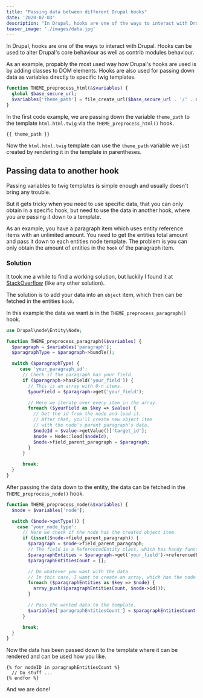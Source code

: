 ```yaml
---
title: "Passing data between different Drupal hooks"
date: '2020-07-03'
description: "In Drupal, hooks are one of the ways to interact with Drupal. Hooks can be used to alter Drupal's core behaviour as well as contrib modules behaviour."
teaser_image: './images/data.jpg'
---
```


In Drupal, hooks are one of the ways to interact with Drupal. Hooks can be used to alter Drupal's core behaviour as well as contrib modules behaviour.

As an example, propably the most used way how Drupal's hooks are used is by adding classes to DOM elements. Hooks are also used for passing down data as variables directly to specific twig templates.

```php
function THEME_preprocess_html(&$variables) {
  global $base_secure_url;
  $variables['theme_path'] = file_create_url($base_secure_url . '/' . drupal_get_path('theme', 'THEME'));
}
```

In the first code example, we are passing down the variable `theme_path` to the template `html.html.twig` via the `THEME_preprocess_html()` hook.

```twig
{{ theme_path }}
```

Now the `html.html.twig` template can use the `theme_path` variable we just created by rendering it in the template in parentheses.

## Passing data to another hook

Passing variables to twig templates is simple enough and usually doesn't bring any trouble.

But it gets tricky when you need to use specific data, that you can only obtain in a specific hook, but need to use the data in another hook, where you are passing it down to a template.

As an example, you have a paragraph item which uses entity reference items with an unlimited amount. You need to get the entities total amount and pass it down to each entities node template. The problem is you can only obtain the amount of entities in the `hook` of the paragraph item.

### Solution

It took me a while to find a working solution, but luckily I found it at [StackOverflow](https://drupal.stackexchange.com/questions/281031/passing-data-from-outer-preprocess-to-inner-template) (like any other solution).

The solution is to add your data into an `object` item, which then can be fetched in the entities `hook`.

In this example the data we want is in the `THEME_preprocess_paragraph()` hook.

```php
use Drupal\node\Entity\Node;

function THEME_preprocess_paragraph(&$variables) {
  $paragraph = $variables['paragraph'];
  $paragraphType = $paragraph->bundle();

  switch ($paragraphType) {
     case 'your_paragraph_id':
      // Check if the paragraph has your field.
      if ($paragraph->hasField('your_field')) {
        // This is an array with 0-n items.
        $yourField = $paragraph->get('your_field');

        // Here we iterate over every item in the array.
        foreach ($yourField as $key => $value) {
          // Get the id from the node and load it.
          // After that, you'll create new object item
          // with the node's parent paragraph's data.
          $nodeId = $value->getValue()['target_id'];
          $node = Node::load($nodeId);
          $node->field_parent_paragraph = $paragraph;
        }
      }

      break;
  }
}
```

After passing the data down to the entity, the data can be fetched in the `THEME_preprocess_node()` hook.

```php
function THEME_preprocess_node(&$variables) {
  $node = $variables['node'];

  switch ($node->getType()) {
    case 'your_node_type':
      // Here we check if the node has the created object item.
      if (isset($node->field_parent_paragraph)) {
        $paragraph = $node->field_parent_paragraph;
        // The field is a ReferencedEntity class, which has handy functions to get data.
        $paragraphEntities = $paragraph->get('your_field')->referencedEntities();
        $paragraphEntitiesCount = [];

        // Do whatever you want with the data.
        // In this case, I want to create an array, which has the node ID's in it.
        foreach ($paragraphEntities as $key => $node) {
          array_push($paragraphEntitiesCount, $node->id());
        }

        // Pass the wanted data to the template.
        $variables['paragraphEntitiesCount'] = $paragraphEntitiesCount;
      }

      break;
  }
}
```

Now the data has been passed down to the template where it can be rendered and can be used how you like.

```twig
{% for nodeID in paragraphEntitiesCount %}
  // Do stuff ...
{% endfor %}
```

And we are done!